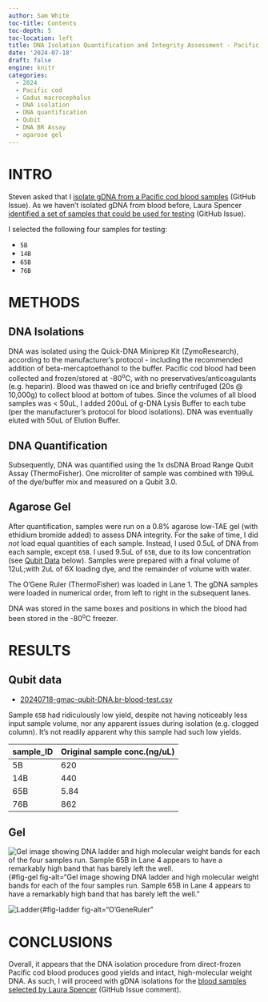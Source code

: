 ```yaml
---
author: Sam White
toc-title: Contents
toc-depth: 5
toc-location: left
title: DNA Isolation Quantification and Integrity Assessment - Pacific Cod Blood Samples Test
date: '2024-07-18'
draft: false
engine: knitr
categories: 
  - 2024
  - Pacific cod
  - Gadus macrocephalus
  - DNA isolation
  - DNA quantification
  - Qubit
  - DNA BR Assay
  - agarose gel
---
```

# INTRO

Steven asked that I [isolate gDNA from a Pacific cod blood samples](https://github.com/RobertsLab/resources/issues/1922) (GitHub Issue). As we haven't isolated gDNA from blood before, Laura Spencer [identified a set of samples that could be used for testing](https://github.com/RobertsLab/resources/issues/1922#issuecomment-2204230460) (GitHub Issue).

I selected the following four samples for testing:

- `5B`
- `14B`
- `65B`
- `76B`

# METHODS

## DNA Isolations

DNA was isolated using the Quick-DNA Miniprep Kit (ZymoResearch), according to the manufacturer's protocol - including the recommended addition of beta-mercaptoethanol to the buffer. Pacific cod blood had been collected and frozen/stored at -80<sup>o</sup>C, with no preservatives/anticoagulants (e.g. heparin). Blood was thawed on ice and briefly centrifuged (20s @ 10,000g) to collect blood at bottom of tubes. Since the volumes of all blood samples was < 50uL, I added 200uL of g-DNA Lysis Buffer to each tube (per the manufacturer's protocol for blood isolations). DNA was eventually eluted with 50uL of Elution Buffer.

## DNA Quantification

Subsequently, DNA was quantified using the 1x dsDNA Broad Range Qubit Assay (ThermoFisher). One microliter of sample was combined with 199uL of the dye/buffer mix and measured on a Qubit 3.0.



## Agarose Gel

After quantification, samples were run on a 0.8% agarose low-TAE gel (with ethidium bromide added) to assess DNA integrity. For the sake of time, I did _not_ load equal quantities of each sample. Instead, I used 0.5uL of DNA from each sample, except `65B`. I used 9.5uL of `65B`, due to its low concentration (see [Qubit Data](#qubit-data) below). Samples were prepared with a final volume of 12uL;with 2uL of 6X loading dye, and the remainder of volume with water.

The O'Gene Ruler (ThermoFisher) was loaded in Lane 1. The gDNA samples were loaded in numerical order, from left to right in the subsequent lanes.

DNA was stored in the same boxes and positions in which the blood had been stored in the -80<sup>o</sup>C freezer.


# RESULTS

## Qubit data

- [20240718-gmac-qubit-DNA.br-blood-test.csv](./20240718-gmac-qubit-DNA.br-blood-test.csv)

::: {.callout-note}
Sample `65B` had ridiculously low yield, despite not having noticeably less input sample volume, nor any apparent issues during isolation (e.g. clogged column). It's not readily apparent why this sample had such low yields.
:::


| sample_ID | Original sample conc.(ng/uL) |
|-----------|------------------------------|
| 5B        | 620                          |
| 14B       | 440                          |
| 65B       | 5.84                         |
| 76B       | 862                          |

## Gel

![Gel image showing DNA ladder and high molecular weight bands for each of the four samples run. Sample 65B in Lane 4 appears to have a remarkably high band that has barely left the well.](./20240718-gmac-gDNA-blood-test.jpg){#fig-gel fig-alt="Gel image showing DNA ladder and high molecular weight bands for each of the four samples run. Sample 65B in Lane 4 appears to have a remarkably high band that has barely left the well."


![Ladder](./ogene-ruler.jpeg){#fig-ladder fig-alt="O'GeneRuler"

# CONCLUSIONS

Overall, it appears that the DNA isolation procedure from direct-frozen Pacific cod blood produces good yields and intact, high-molecular weight DNA. As such, I will proceed with gDNA isolations for the [blood samples selected by Laura Spencer](https://github.com/RobertsLab/resources/issues/1922#issuecomment-2189879056) (GitHub Issue comment).